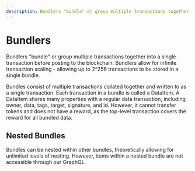 ```yaml
---
description: Bundlers "bundle" or group multiple transactions together into a single transaction.
---
```


# Bundlers

Bundlers "bundle" or group multiple transactions together into a single transaction before posting to the blockchain. Bundlers allow for infinite transaction scaling - allowing up to 2^256 transactions to be stored in a single bundle. 

Bundles consist of multiple transactions collated together and written to as a single transaction. Each transaction in a bundle is called a DataItem. A DataItem shares many properties with a regular data transaction, including owner, data, tags, target, signature, and id. However, it cannot transfer tokens and does not have a reward, as the top-level transaction covers the reward for all bundled data.

## Nested Bundles

Bundles can be nested within other bundles, theoretically allowing for unlimited levels of nesting. However, items within a nested bundle are not accessible through our GraphQL.

